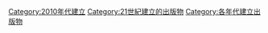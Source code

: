 {{Cat topic in decade|20|1|21|建立的出版物}}

[[Category:2010年代建立|Category:2010年代建立]]
[[Category:21世紀建立的出版物|Category:21世紀建立的出版物]]
[[Category:各年代建立出版物|Category:各年代建立出版物]]